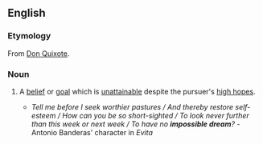 ==English==

===Etymology===
From [[s:Don Quixote|Don Quixote]].

===Noun===
{{en-noun|-|head=[[impossible]] [[dream]]}}

# {{lb|en|figuratively}} A [[belief]] or [[goal]] which is [[unattainable]] despite the pursuer's [[high hopes]].
#* ''Tell me before I seek worthier pastures / And thereby restore self-esteem / How can you be so short-sighted / To look never further than this week or next week / To have no '''impossible dream'''?'' -Antonio Banderas' character in ''Evita''